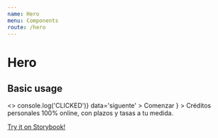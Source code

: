 ```yaml
---
name: Hero
menu: Components
route: /hero
---
```



# Hero

<PropsTable of={Hero} />

## Basic usage

<Playground>
  <ThemeProvider theme={welp_ar.theme}>
    <>
      <GlobalStyle theme={welp_ar.theme} />
      <Hero
        title='Soña en grande'
        style={{ backgroundColor: '#0082FF' }}
        action={
          <Button
            modifiers={['inverse']}
            handleOnClick={() => console.log('CLICKED')}
            data='siguente'
          >
            Comenzar
          </Button>
        }
      >
        Créditos personales 100% online, con plazos y tasas a tu medida.
      </Hero>
    </>
  </ThemeProvider>
</Playground>

[Try it on Storybook!](./storybook/index.html?path=/story/hero--with-title)
